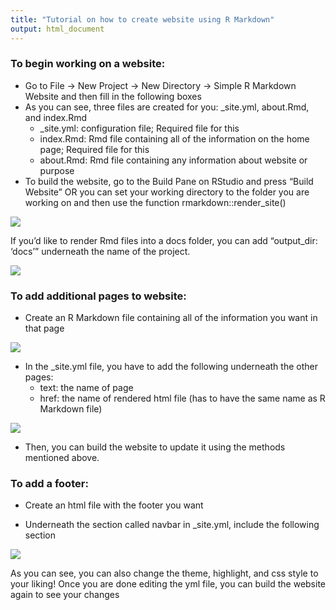 ```yaml
---
title: "Tutorial on how to create website using R Markdown"
output: html_document
---
```


### To begin working on a website:
- Go to File -> New Project -> New Directory -> Simple R Markdown Website and then fill in the following boxes 
- As you can see, three files are created for you: _site.yml, about.Rmd, and index.Rmd
  - _site.yml: configuration file; Required file for this
  - index.Rmd: Rmd file containing all of the information on the home page; Required file for this
  - about.Rmd: Rmd file containing any information about website or purpose
- To build the website, go to the Build Pane on RStudio and press "Build Website" OR you can set your working directory to the folder you are working on and then use the function rmarkdown::render_site()

![](https://media.github.nceas.ucsb.edu/user/152/files/11586800-83b0-11e9-9f8b-b542b0f59d16)

If you'd like to render Rmd files into a docs folder, you can add "output_dir: 'docs'" underneath the name of the project.

![](/Users/grant/Desktop/Screen Shot 2019-05-31 at 2.15.02 PM.png)

### To add additional pages to website:
- Create an R Markdown file containing all of the information you want in that page

![](/Users/grant/Desktop/Screen Shot 2019-05-31 at 2.36.55 PM.png)

- In the _site.yml file, you have to add the following underneath the other pages:
    - text: the name of page 
    - href: the name of rendered html file (has to have the same name as R Markdown file)
   
![](/Users/grant/Desktop/Screen Shot 2019-05-31 at 2.37.17 PM.png)

- Then, you can build the website to update it using the methods mentioned above.

### To add a footer:
- Create an html file with the footer you want

- Underneath the section called navbar in _site.yml, include the following section

![](/Users/grant/Desktop/Screen Shot 2019-05-31 at 5.04.22 PM.png)

As you can see, you can also change the theme, highlight, and css style to your liking! Once you are done editing the yml file, you can build the website again to see your changes